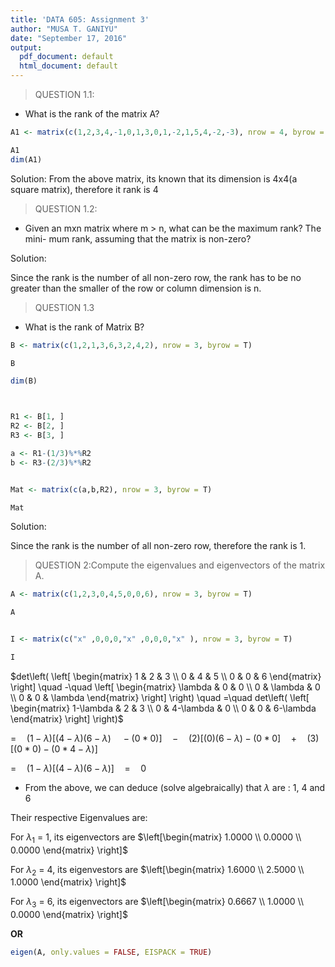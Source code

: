 ```yaml
---
title: 'DATA 605: Assignment 3'
author: "MUSA T. GANIYU"
date: "September 17, 2016"
output:
  pdf_document: default
  html_document: default
---
```

> QUESTION 1.1:

+ What is the rank of the matrix A?

```R
A1 <- matrix(c(1,2,3,4,-1,0,1,3,0,1,-2,1,5,4,-2,-3), nrow = 4, byrow = T)

A1
dim(A1)

```

Solution:
From the above matrix, its known that its dimension is 4x4(a square matrix), therefore it rank is 4



> QUESTION 1.2:

+ Given an mxn matrix where m > n, what can be the maximum rank? The mini-
mum rank, assuming that the matrix is non-zero?


Solution:

Since the rank is the number of all non-zero row, the
rank has to be no greater than the smaller of the row or column dimension is n.


> QUESTION 1.3 

+ What is the rank of Matrix B?

```R

B <- matrix(c(1,2,1,3,6,3,2,4,2), nrow = 3, byrow = T)

B

dim(B)



R1 <- B[1, ]
R2 <- B[2, ]
R3 <- B[3, ]

a <- R1-(1/3)%*%R2
b <- R3-(2/3)%*%R2


Mat <- matrix(c(a,b,R2), nrow = 3, byrow = T)

Mat

```

Solution:

Since the rank is the number of all non-zero row, therefore the rank is 1.



> QUESTION 2:Compute the eigenvalues and eigenvectors of the matrix A.

```r


A <- matrix(c(1,2,3,0,4,5,0,0,6), nrow = 3, byrow = T)

A


I <- matrix(c("x" ,0,0,0,"x" ,0,0,0,"x" ), nrow = 3, byrow = T)

I
```


$det\left( \left[ \begin{matrix} 1 & 2 & 3 \\ 0 & 4 & 5 \\ 0 & 0 & 6 \end{matrix} \right] \quad -\quad \left[ \begin{matrix} \lambda  & 0 & 0 \\ 0 & \lambda  & 0 \\ 0 & 0 & \lambda  \end{matrix} \right]  \right) \quad =\quad det\left( \left[ \begin{matrix} 1-\lambda  & 2 & 3 \\ 0 & 4-\lambda  & 0 \\ 0 & 0 & 6-\lambda  \end{matrix} \right]  \right)$

$=\quad (1-\lambda )\left[ (4-\lambda )(6-\lambda )\quad -(0*0) \right] \quad -\quad (2)\left[ (0)(6-\lambda )-(0*0 \right] \quad +\quad (3)\left[ (0*0)-(0*4-\lambda ) \right]$ 



$=\quad (1-\lambda )\left[ (4-\lambda )(6-\lambda ) \right] \quad =\quad 0$



+ From the above, we can deduce (solve algebraically) that $\lambda$ are : 1, 4 and 6



Their respective Eigenvalues are:

For $\lambda_1$ = 1, its eigenvectors are $\left[\begin{matrix} 1.0000 \\ 0.0000 \\ 0.0000 \end{matrix} \right]$

For $\lambda_2$ = 4, its eigenvestors are $\left[\begin{matrix} 1.6000 \\ 2.5000 \\ 1.0000 \end{matrix} \right]$

For $\lambda_3$ = 6, its eigenvectors are $\left[\begin{matrix} 0.6667 \\ 1.0000 \\ 0.0000 \end{matrix}  \right]$



**OR**

```r

eigen(A, only.values = FALSE, EISPACK = TRUE)

```